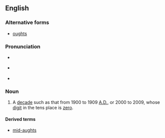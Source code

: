 ==English==

===Alternative forms===
* [[oughts]]

===Pronunciation===
* {{a|CA}} {{IPA|/ɒːts/}}
* {{a|UK}} {{IPA|/ɔːts/}}
* {{a|US}} {{IPA|/ɑːts/}}

===Noun===
{{infl|en|noun|g=p}}

# A [[decade]] such as that from 1900 to 1909 [[AD|A.D.]], or 2000 to 2009, whose [[digit]] in the tens place is [[zero]].

====Derived terms====
* [[mid-aughts]]